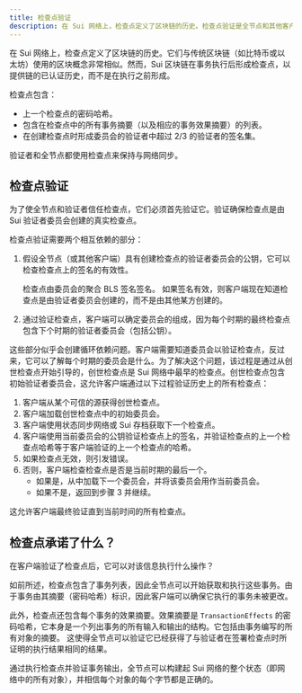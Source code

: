 ```yaml
---
title: 检查点验证
description: 在 Sui 网络上，检查点定义了区块链的历史。检查点验证是全节点和其他客户端确保其状态与 Sui 网络完全相同的方式。
---
```


在 Sui 网络上，检查点定义了区块链的历史。它们与传统区块链（如比特币或以太坊）使用的区块概念非常相似。然而，Sui 区块链在事务执行后形成检查点，以提供链的已认证历史，而不是在执行之前形成。

检查点包含：

- 上一个检查点的密码哈希。
- 包含在检查点中的所有事务摘要（以及相应的事务效果摘要）的列表。
- 在创建检查点时形成委员会的验证者中超过 2/3 的验证者的签名集。

验证者和全节点都使用检查点来保持与网络同步。

## 检查点验证

为了使全节点和验证者信任检查点，它们必须首先验证它。验证确保检查点是由 Sui 验证者委员会创建的真实检查点。

检查点验证需要两个相互依赖的部分：

1. 假设全节点（或其他客户端）具有创建检查点的验证者委员会的公钥，它可以检查检查点上的签名的有效性。

    检查点由委员会的聚合 BLS 签名签名。
    如果签名有效，则客户端现在知道检查点是由验证者委员会创建的，而不是由其他某方创建的。

1. 通过验证检查点，客户端可以确定委员会的组成，因为每个时期的最终检查点包含下个时期的验证者委员会（包括公钥）。

这些部分似乎会创建循环依赖问题。客户端需要知道委员会以验证检查点，反过来，它可以了解每个时期的委员会是什么。为了解决这个问题，该过程是通过从创世检查点开始引导的，创世检查点是 Sui 网络中最早的检查点。创世检查点包含初始验证者委员会，这允许客户端通过以下过程验证历史上的所有检查点：

1. 客户端从某个可信的源获得创世检查点。
1. 客户端加载创世检查点中的初始委员会。
1. 客户端使用状态同步网络或 Sui 存档获取下一个检查点。
1. 客户端使用当前委员会的公钥验证检查点上的签名，并验证检查点的上一个检查点哈希等于客户端验证的上一个检查点的哈希。
1. 如果检查点无效，则引发错误。
1. 否则，客户端检查检查点是否是当前时期的最后一个。
    - 如果是，从中加载下一个委员会，并将该委员会用作当前委员会。
    - 如果不是，返回到步骤 3 并继续。

这允许客户端最终验证直到当前时间的所有检查点。

## 检查点承诺了什么？

在客户端验证了检查点后，它可以对该信息执行什么操作？

如前所述，检查点包含了事务列表，因此全节点可以开始获取和执行这些事务。由于事务由其摘要（密码哈希）标识，因此客户端可以确保它执行的事务未被更改。

此外，检查点还包含每个事务的效果摘要。效果摘要是 `TransactionEffects` 的密码哈希，它本身是一个列出事务的所有输入和输出的结构。它包括由事务编写的所有对象的摘要。
这使得全节点可以验证它已经获得了与验证者在签署检查点时所证明的执行结果相同的结果。

通过执行检查点并验证事务输出，全节点可以构建起 Sui 网络的整个状态（即网络中的所有对象），并相信每个对象的每个字节都是正确的。
